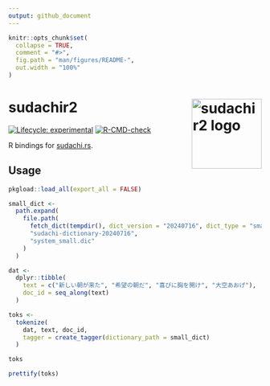 ```yaml
---
output: github_document
---
```


<!-- README.md is generated from README.Rmd. Please edit that file -->

```r
knitr::opts_chunk$set(
  collapse = TRUE,
  comment = "#>",
  fig.path = "man/figures/README-",
  out.width = "100%"
)
```

# sudachir2 <img src="man/figures/logo.png" align="right" height="139" alt="sudachir2 logo" />

<!-- badges: start -->
[![Lifecycle: experimental](https://img.shields.io/badge/lifecycle-experimental-orange.svg)](https://lifecycle.r-lib.org/articles/stages.html#experimental)
[![R-CMD-check](https://github.com/paithiov909/sudachir2/actions/workflows/R-CMD-check.yaml/badge.svg)](https://github.com/paithiov909/sudachir2/actions/workflows/R-CMD-check.yaml)
<!-- badges: end -->

R bindings for [sudachi.rs](https://github.com/WorksApplications/sudachi.rs).

## Usage

```r
pkgload::load_all(export_all = FALSE)

small_dict <-
  path.expand(
    file.path(
      fetch_dict(tempdir(), dict_version = "20240716", dict_type = "small"),
      "sudachi-dictionary-20240716",
      "system_small.dic"
    )
  )

dat <-
  dplyr::tibble(
    text = c("新しい朝が来た", "希望の朝だ", "喜びに胸を開け", "大空あおげ"),
    doc_id = seq_along(text)
  )

toks <-
  tokenize(
    dat, text, doc_id,
    tagger = create_tagger(dictionary_path = small_dict)
  )

toks

prettify(toks)
```
